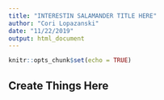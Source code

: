 ```yaml
---
title: "INTERESTIN SALAMANDER TITLE HERE"
author: "Cori Lopazanski"
date: "11/22/2019"
output: html_document
---
```


```r
knitr::opts_chunk$set(echo = TRUE)
```

## Create Things Here